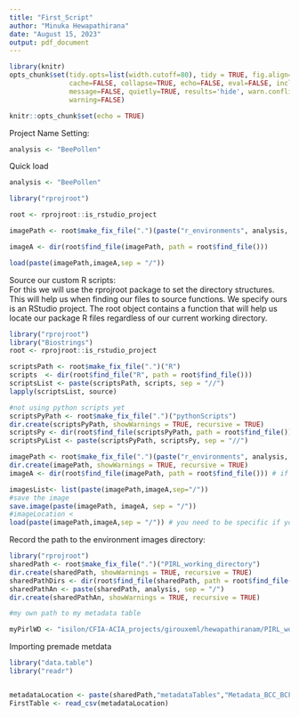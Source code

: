 ```yaml
---
title: "First_Script"
author: "Minuka Hewapathirana"
date: "August 15, 2023"
output: pdf_document
---
```

```r
library(knitr)
opts_chunk$set(tidy.opts=list(width.cutoff=80), tidy = TRUE, fig.align='center',
               cache=FALSE, collapse=TRUE, echo=FALSE, eval=FALSE, include=FALSE,
               message=FALSE, quietly=TRUE, results='hide', warn.conflicts=FALSE, 
               warning=FALSE)
```
```r
knitr::opts_chunk$set(echo = TRUE)
```

Project Name Setting:
```r
analysis <- "BeePollen"
```

Quick load
```r
analysis <- "BeePollen"

library("rprojroot")

root <- rprojroot::is_rstudio_project

imagePath <- root$make_fix_file(".")(paste("r_environments", analysis, sep = "/"))

imageA <- dir(root$find_file(imagePath, path = root$find_file()))

load(paste(imagePath,imageA,sep = "/")) 

```

Source our custom R scripts:    
For this we will use the rprojroot package to set the directory structures. This will help us when finding our files to source functions. We specify ours is an RStudio project. The root object contains a function that will help us locate our package R files regardless of our current working directory.
```r
library("rprojroot")
library("Biostrings")
root <- rprojroot::is_rstudio_project

scriptsPath <- root$make_fix_file(".")("R")
scripts  <- dir(root$find_file("R", path = root$find_file()))
scriptsList <- paste(scriptsPath, scripts, sep = "//")
lapply(scriptsList, source)

#not using python scripts yet 
scriptsPyPath <- root$make_fix_file(".")("pythonScripts")
dir.create(scriptsPyPath, showWarnings = TRUE, recursive = TRUE)
scriptsPy <- dir(root$find_file(scriptsPyPath, path = root$find_file()))
scriptsPyList <- paste(scriptsPyPath, scriptsPy, sep = "//")

imagePath <- root$make_fix_file(".")(paste("r_environments", analysis, sep = "/"))
dir.create(imagePath, showWarnings = TRUE, recursive = TRUE)
imageA <- dir(root$find_file(imagePath, path = root$find_file())) # if there is already a data file in this directory if not running this for the first time

imagesList<- list(paste(imagePath,imageA,sep="/"))
#save the image
save.image(paste(imagePath, imageA, sep = "/"))
#imageLocation <
load(paste(imagePath,imageA,sep = "/")) # you need to be specific if you have more than one image saved in this directory
```

Record the path to the environment images directory:
```r
library("rprojroot")
sharedPath <- root$make_fix_file(".")("PIRL_working_directory")
dir.create(sharedPath, showWarnings = TRUE, recursive = TRUE)
sharedPathDirs <- dir(root$find_file(sharedPath, path = root$find_file()))
sharedPathAn <- paste(sharedPath, analysis, sep = "/")
dir.create(sharedPathAn, showWarnings = TRUE, recursive = TRUE)

#my own path to my metadata table

myPirlWD <- "isilon/CFIA-ACIA_projects/girouxeml/hewapathiranam/PIRL_working_directory/BeePollenAnalysis"
```

Importing premade metdata
```r
library("data.table")
library("readr")


metadataLocation <- paste(sharedPath,"metadataTables","Metadata_BCC_BCF_ITS1F_20222_05_16_Run.csv", sep="/")
FirstTable <- read_csv(metadataLocation)
```


